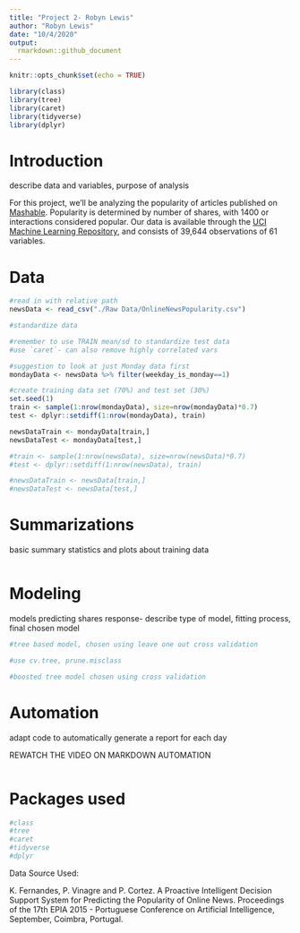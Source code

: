 ```yaml
---
title: "Project 2- Robyn Lewis"
author: "Robyn Lewis"
date: "10/4/2020"
output: 
  rmarkdown::github_document
---
```


```r
knitr::opts_chunk$set(echo = TRUE)

library(class)
library(tree)
library(caret)
library(tidyverse)
library(dplyr)
```

# Introduction

describe data and variables, purpose of analysis

For this project, we'll be analyzing the popularity of articles published on [Mashable](mashable.com). Popularity is determined by number of shares, with 1400 or interactions considered popular. Our data is available through the  [UCI Machine Learning Repository](https://archive.ics.uci.edu/ml/datasets/Online+News+Popularity), and consists of 39,644 observations of 61 variables. 

# Data

```r
#read in with relative path
newsData <- read_csv("./Raw Data/OnlineNewsPopularity.csv")

#standardize data

#remember to use TRAIN mean/sd to standardize test data
#use `caret`- can also remove highly correlated vars
```
```r
#suggestion to look at just Monday data first
mondayData <- newsData %>% filter(weekday_is_monday==1)
```

```r
#create training data set (70%) and test set (30%)
set.seed(1)
train <- sample(1:nrow(mondayData), size=nrow(mondayData)*0.7)
test <- dplyr::setdiff(1:nrow(mondayData), train)

newsDataTrain <- mondayData[train,]
newsDataTest <- mondayData[test,]

#train <- sample(1:nrow(newsData), size=nrow(newsData)*0.7)
#test <- dplyr::setdiff(1:nrow(newsData), train)

#newsDataTrain <- newsData[train,]
#newsDataTest <- newsData[test,]

```

# Summarizations

basic summary statistics and plots about training data 

```r

```

# Modeling

models predicting shares response- describe type of model, fitting process, final chosen model

```r
#tree based model, chosen using leave one out cross validation

#use cv.tree, prune.misclass
```

```r
#boosted tree model chosen using cross validation
```

# Automation

adapt code to automatically generate a report for each day

REWATCH THE VIDEO ON MARKDOWN AUTOMATION

```r

```

# Packages used
```r
#class
#tree
#caret
#tidyverse
#dplyr
```

Data Source Used:

K. Fernandes, P. Vinagre and P. Cortez. A Proactive Intelligent Decision
    Support System for Predicting the Popularity of Online News. Proceedings
    of the 17th EPIA 2015 - Portuguese Conference on Artificial Intelligence,
    September, Coimbra, Portugal.

